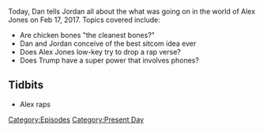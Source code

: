 {{Episode
    | title           = February 17, 2017
    | caption         = [https://knowledgefight.libsyn.com/knowledge-fight-feb-17-2017 Listen to this episode on Libsyn]
    | episodeNumber   = 14
    | length          = 02:47:20
    | airDate         = February 20, 2017
    | coverageDate    = February 17, 2017
    | episodeType     = [[:Category:Present Day|Present Day]]
    | previousEpisode = [[13: February 14, 2017]]
    | nextEpisode     = [[15: February 20-21, 2017]]
}}

{{Stub}}

Today, Dan tells Jordan all about the what was going on in the world of Alex Jones on Feb 17, 2017. Topics covered include:

*Are chicken bones "the cleanest bones?"
*Dan and Jordan conceive of the best sitcom idea ever
*Does Alex Jones low-key try to drop a rap verse?
*Does Trump have a super power that involves phones?

==Tidbits==

*Alex raps

[[Category:Episodes]]
[[Category:Present Day]]
